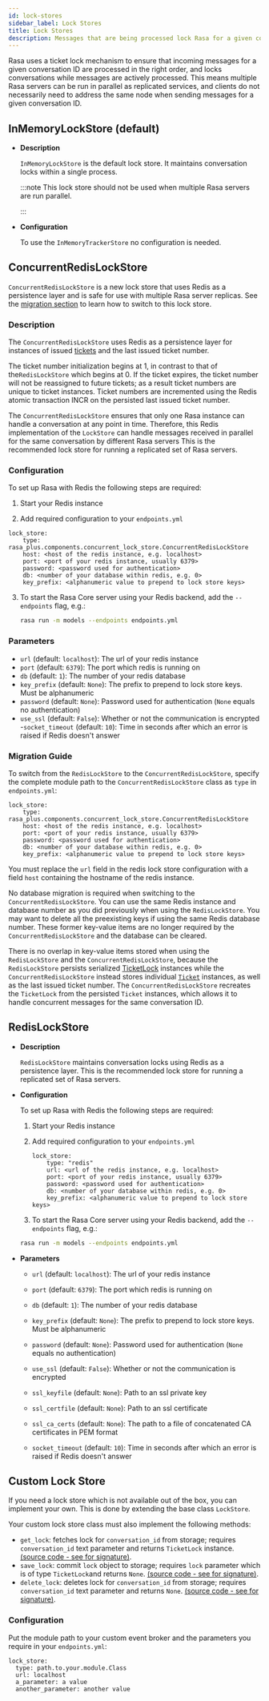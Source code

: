 ```yaml
---
id: lock-stores
sidebar_label: Lock Stores
title: Lock Stores
description: Messages that are being processed lock Rasa for a given conversation ID to ensure that multiple incoming messages for that conversation do not interfere with each other. Rasa provides multiple implementations to maintain conversation locks.
---
```




Rasa uses a ticket lock mechanism to ensure that incoming messages for a given
conversation ID are processed in the right order, and locks conversations while
messages are actively processed. This means multiple Rasa servers can
be run in parallel as replicated services, and clients do not necessarily need to
address the same node when sending messages for a given conversation ID.

## InMemoryLockStore (default)

- **Description**

  `InMemoryLockStore` is the default lock store. It maintains conversation locks
  within a single process.

  :::note
  This lock store should not be used when multiple Rasa servers are run
  parallel.

  :::

- **Configuration**

  To use the `InMemoryTrackerStore` no configuration is needed.

## ConcurrentRedisLockStore

<RasaProLabel/>

<RasaProBanner/>

`ConcurrentRedisLockStore` is a new lock store that uses Redis as a persistence layer and is safe for use with multiple Rasa server replicas.
See the [migration section](#migration-guide) to learn how to switch to this lock store.

### Description

The `ConcurrentRedisLockStore` uses Redis as a persistence layer for instances of issued [tickets](https://rasa.com/docs/rasa/reference/rasa/core/lock/#ticket-objects) and the last issued ticket number.

The ticket number initialization begins at 1, in contrast to that of the`RedisLockStore` which begins at 0.
If the ticket expires, the ticket number will not be reassigned to future tickets; as a result ticket numbers are unique to ticket instances.
Ticket numbers are incremented using the Redis atomic transaction INCR on the persisted last issued ticket number.

The `ConcurrentRedisLockStore` ensures that only one Rasa instance can handle a conversation at any point in time.
Therefore, this Redis implementation of the `LockStore` can handle messages received in parallel for the same conversation by different Rasa servers
This is the recommended lock store for running a replicated set of Rasa servers.

### Configuration

To set up Rasa with Redis the following steps are required:

1. Start your Redis instance

2. Add required configuration to your `endpoints.yml`

```yaml-rasa
lock_store:
    type: rasa_plus.components.concurrent_lock_store.ConcurrentRedisLockStore
    host: <host of the redis instance, e.g. localhost>
    port: <port of your redis instance, usually 6379>
    password: <password used for authentication>
    db: <number of your database within redis, e.g. 0>
    key_prefix: <alphanumeric value to prepend to lock store keys>
```

3. To start the Rasa Core server using your Redis backend, add the `--endpoints`
   flag, e.g.:

    ```bash
    rasa run -m models --endpoints endpoints.yml
    ```

### Parameters

- `url` (default: `localhost`): The url of your redis instance
- `port` (default: `6379`): The port which redis is running on
- `db` (default: `1`): The number of your redis database
- `key_prefix` (default: `None`): The prefix to prepend to lock store keys. Must
  be alphanumeric
- `password` (default: `None`): Password used for authentication
  (`None` equals no authentication)
- `use_ssl` (default: `False`): Whether or not the communication is encrypted -`socket_timeout` (default: `10`): Time in seconds after which an
  error is raised if Redis doesn't answer

### Migration Guide

To switch from the `RedisLockStore` to the `ConcurrentRedisLockStore`, specify the complete module path to the `ConcurrentRedisLockStore` class as `type` in `endpoints.yml`:

```yaml-rasa
lock_store:
    type: rasa_plus.components.concurrent_lock_store.ConcurrentRedisLockStore
    host: <host of the redis instance, e.g. localhost>
    port: <port of your redis instance, usually 6379>
    password: <password used for authentication>
    db: <number of your database within redis, e.g. 0>
    key_prefix: <alphanumeric value to prepend to lock store keys>
```

You must replace the `url` field in the redis lock store configuration with a field `host` containing the hostname of the redis instance.

No database migration is required when switching to the `ConcurrentRedisLockStore`. You can use the same Redis instance and database number as you did previously when using the `RedisLockStore`.
You may want to delete all the preexisting keys if using the same Redis database number.
These former key-value items are no longer required by the `ConcurrentRedisLockStore` and the database can be cleared.

There is no overlap in key-value items stored when using the `RedisLockStore` and the `ConcurrentRedisLockStore`, because the `RedisLockStore` persists serialized [TicketLock](https://rasa.com/docs/rasa/reference/rasa/core/lock/#ticketlock-objects) instances while the `ConcurrentRedisLockStore` instead stores individual [`Ticket`](https://rasa.com/docs/rasa/reference/rasa/core/lock/#ticket-objects) instances, as well as the last issued ticket number.
The `ConcurrentRedisLockStore` recreates the `TicketLock` from the persisted `Ticket` instances, which allows it to handle concurrent messages for the same conversation ID.

## RedisLockStore

- **Description**

  `RedisLockStore` maintains conversation locks using Redis as a persistence layer.
  This is the recommended lock store for running a replicated set of Rasa servers.

- **Configuration**

  To set up Rasa with Redis the following steps are required:

  1. Start your Redis instance

  2. Add required configuration to your `endpoints.yml`

      ```yaml-rasa
      lock_store:
          type: "redis"
          url: <url of the redis instance, e.g. localhost>
          port: <port of your redis instance, usually 6379>
          password: <password used for authentication>
          db: <number of your database within redis, e.g. 0>
          key_prefix: <alphanumeric value to prepend to lock store keys>
      ```

  3. To start the Rasa Core server using your Redis backend, add the `--endpoints`
     flag, e.g.:

    ```bash
    rasa run -m models --endpoints endpoints.yml
    ```

- **Parameters**

  - `url` (default: `localhost`): The url of your redis instance

  - `port` (default: `6379`): The port which redis is running on

  - `db` (default: `1`): The number of your redis database

  - `key_prefix` (default: `None`): The prefix to prepend to lock store keys. Must
    be alphanumeric

  - `password` (default: `None`): Password used for authentication
    (`None` equals no authentication)

  - `use_ssl` (default: `False`): Whether or not the communication is encrypted

  - `ssl_keyfile` (default: `None`): Path to an ssl private key

  - `ssl_certfile` (default: `None`): Path to an ssl certificate

  - `ssl_ca_certs` (default: `None`): The path to a file of concatenated CA certificates in PEM format

  - `socket_timeout` (default: `10`): Time in seconds after which an
    error is raised if Redis doesn't answer

## Custom Lock Store

If you need a lock store which is not available out of the box, you can implement your own.
This is done by extending the base class `LockStore`.

Your custom lock store class must also implement the following methods:

- `get_lock`: fetches lock for `conversation_id` from storage; requires `conversation_id` text parameter and returns `TicketLock` instance.
  [(source code - see for signature)](https://github.com/RasaHQ/rasa/blob/main/rasa/core/lock_store.py#L59).
- `save_lock`: commit `lock` object to storage; requires `lock` parameter which is of type `TicketLock`and returns `None`.
  [(source code - see for signature)](https://github.com/RasaHQ/rasa/blob/main/rasa/core/lock_store.py#L67).
- `delete_lock`: deletes lock for `conversation_id` from storage; requires `conversation_id` text parameter and returns `None`.
  [(source code - see for signature)](https://github.com/RasaHQ/rasa/blob/main/rasa/core/lock_store.py#L63).

### Configuration

Put the module path to your custom event broker and the parameters you require in your `endpoints.yml`:

```yaml-rasa title="endpoints.yml"
lock_store:
  type: path.to.your.module.Class
  url: localhost
  a_parameter: a value
  another_parameter: another value
```
